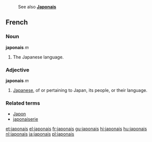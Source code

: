 : See also '''[[Japonais]]'''
==French==
===Noun===
'''japonais''' ''m''

#The Japanese language.

===Adjective===
'''japonais''' ''m''

# [[Japanese]], of or pertaining to Japan, its people, or their language.

===Related terms===
*[[Japon]]
*[[japonaiserie]]

[[et:japonais]]
[[el:japonais]]
[[fr:japonais]]
[[gu:japonais]]
[[hi:japonais]]
[[hu:japonais]]
[[nl:japonais]]
[[ja:japonais]]
[[pl:japonais]]